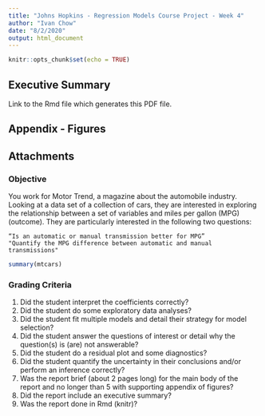 ```yaml
---
title: "Johns Hopkins - Regression Models Course Project - Week 4"
author: "Ivan Chow"
date: "8/2/2020"
output: html_document
---
```


```r
knitr::opts_chunk$set(echo = TRUE)
```

## Executive Summary

Link to the Rmd file which generates this PDF file.


## Appendix - Figures


## Attachments

### Objective

You work for Motor Trend, a magazine about the automobile industry. Looking at a data set of a collection of cars, they are interested in exploring the relationship between a set of variables and miles per gallon (MPG) (outcome). They are particularly interested in the following two questions:

    “Is an automatic or manual transmission better for MPG”
    "Quantify the MPG difference between automatic and manual transmissions" 
    
```r
summary(mtcars)
```

### Grading Criteria

   1. Did the student interpret the coefficients correctly?
   1. Did the student do some exploratory data analyses?
   1. Did the student fit multiple models and detail their strategy for model selection?
   1.  Did the student answer the questions of interest or detail why the question(s) is (are) not answerable?
   1. Did the student do a residual plot and some diagnostics?
   1. Did the student quantify the uncertainty in their conclusions and/or perform an inference correctly?
   1. Was the report brief (about 2 pages long) for the main body of the report and no longer than 5 with supporting appendix of figures?
   1. Did the report include an executive summary?
   1. Was the report done in Rmd (knitr)? 

 

